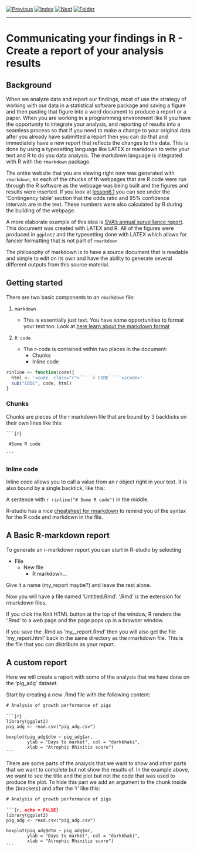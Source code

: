 [![Previous](../../img/previous.png)](../../day2/lesson12/lesson12_1.html)
[![Index](../../img/home.png)](../../index.html)
[![Next](../../img/next.png)](../lesson14/lesson14_1.html)
[![Folder](../../img/folder.png)](./)

---

# Communicating your findings in R - Create a report of your analysis results

## Background

When we analyze data and report our findings, most of use the
strategy of working with our data in a statistical software package
and saving a figure and then pasting that figure into a word document
to produce a report or a paper. When you are working in a programming
environment like R you have the opportunity to integrate your
analysis, and reporting of results into a seamless process so that if
you need to make a change to your original data after you already have
submitted a report then you can do that and immediately have a new
report that reflects the changes to the data. This is done by using a
typesetting language like LATEX or markdown to write your text and R
to do you data analysis. The markdown language is integrated with R
with the `rmarkdown` package.

The entire website that you are viewing right now was generated with
`rmarkdown`, so each of the chucks of th webpages that are R code were
run through the R software as the webpage was being built and the
figures and results were inserted. If you look at
[lesson6.1](../../day1/lesson6/lesson6_1.html) you can see under the
'Contingency table' section that the odds ratio and 95% confidence
intervals are in the text. These numbers were also calculated by R
during the building of the webpage.

A more elaborate example of this idea is [SVA's annual surveillance
report](http://www.sva.se/globalassets/redesign2011/pdf/om_sva/publikationer/surveillance2014.pdf). This
document was created with LATEX and R. All of the figures were
produced in `ggplot2` and the typesetting done with LATEX which allows
for fancier formatting that is not part of `rmarkdown`

The philosophy of markdown is to have a source document that is
readable and simple to edit on its own and have the ability to generate
several different outputs from this source material.

## Getting started

There are two basic components to an `rmarkdown` file:

1. `markdown`

    * This is essentially just text. You have some opportunities to
      format your text too. Look at [here learn about the
      markdown format](https://github.com/adam-p/markdown-here/wiki/Markdown-Cheatsheet)


2. `R code`

    * The r-code is contained within two places in the document:
        * Chunks
        * Inline code

```r

rinline <- function(code){
  html <- '<code  class="r">``` `r CODE` ```</code>'
  sub("CODE", code, html)
}

```

### Chunks

Chunks are pieces of the r markdown file that are bound by 3 backticks
on their own lines like this:

<pre><code>```{r}

 #Some R code

```</code></pre>

### Inline code

Inline code allows you to call a value from an r object right in your
text. It is also bound by a single backtick, like this:

A sentence with `r rinline("# Some R code")` in the middle.

R-studio has a nice
[cheatsheet for rmarkdown](https://www.rstudio.com/wp-content/uploads/2015/02/rmarkdown-cheatsheet.pdf)
to remind you of the syntax for the R code and markdown in the file.

## A Basic R-markdown report

To generate an r-markdown report you can start in R-studio by
selecting

* File
    * New file
        * R markdown...

Give it a name (my_report maybe?) and leave the rest alone.

Now you will have a file named 'Untitled.Rmd'. '.Rmd' is the extension
for rmarkdown files.

If you click the Knit HTML button at the top of the window, R renders
the '.Rmd' to a web page and the page pops up in a browser window.

If you save the .Rmd as 'my__report.Rmd' then you will also get the
file 'my_report.html' back in the same directory as the rmarkdown
file. This is the file that you can distribute as your report.

## A custom report

Here we will create a report with some of the analysis that we have
done on the 'pig_adg' dataset.

Start by creating a new .Rmd file with the following content:


<pre><code># Analysis of growth performance of pigs
</code>
<code>```{r}
library(ggplot2)
pig_adg <- read.csv("pig_adg.csv")

boxplot(pig_adg$dtm ~ pig_adg$ar,
        ylab = "Days to market", col = "darkkhaki",
        xlab = "Atrophic Rhinitis score")
```</code></pre>


There are some parts of the analysis that we want to show and other
parts that we want to complete but not show the results of. In the
example above, we want to see the title and the plot but not the code
that was used to produce the plot. To hide this part we add an argument to the chunk inside the {brackets} and after the 'r' like this:


<pre><code># Analysis of growth performance of pigs
</code>
<code>```{r<font color="red"><b>, echo = FALSE</b></font>}
library(ggplot2)
pig_adg <- read.csv("pig_adg.csv")

boxplot(pig_adg$dtm ~ pig_adg$ar,
        ylab = "Days to market", col = "darkkhaki",
        xlab = "Atrophic Rhinitis score")
```</code></pre>
